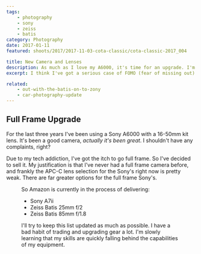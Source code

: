 ```yaml
---
tags:
    - photography
    - sony
    - zeiss
    - batis
category: Photography
date: 2017-01-11
featured: shoots/2017/2017-11-03-cota-classic/cota-classic-2017_004

title: New Camera and Lenses
description: As much as I love my A6000, it's time for an upgrade. I'm making the jump to a full frame Sony A7ii along with Zeiss Batis lenses.
excerpt: I think I've got a serious case of FOMO (fear of missing out) when it comes to full frame. I haven't reached the capabilities of my Sony A6000, but I still can't shake the feeling that I'd be getting more out of a full frame A7. I'm sure that's a bad justification, but I'm going with it.

related:
    - out-with-the-batis-on-to-zony
    - car-photography-update
---
```



## Full Frame Upgrade

For the last three years I've been using a Sony A6000 with a 16-50mm kit lens. It's been a good camera, _actually it's been great_. I shouldn't have any complaints, right?

Due to my tech addiction, I've got the itch to go full frame. So I've decided to sell it. My justification is that I've never had a full frame camera before, and frankly the APC-C lens selection for the Sony's right now is pretty weak. There are far greater options for the full frame Sony's.

<Figure
    src="shoots/2017/2017-11-03-cota-classic/cota-classic-2017_002"
    sizes="(min-width: 768px) 75vw, 100vw"
    class="h-full w-full"
/>

So Amazon is currently in the process of delivering:

-   Sony A7ii
-   Zeiss Batis 25mm f/2
-   Zeiss Batis 85mm f/1.8

I'll try to keep this list updated as much as possible. I have a bad habit of trading and upgrading gear a lot. I'm slowly learning that my skills are quickly falling behind the capabilities of my equipment.
